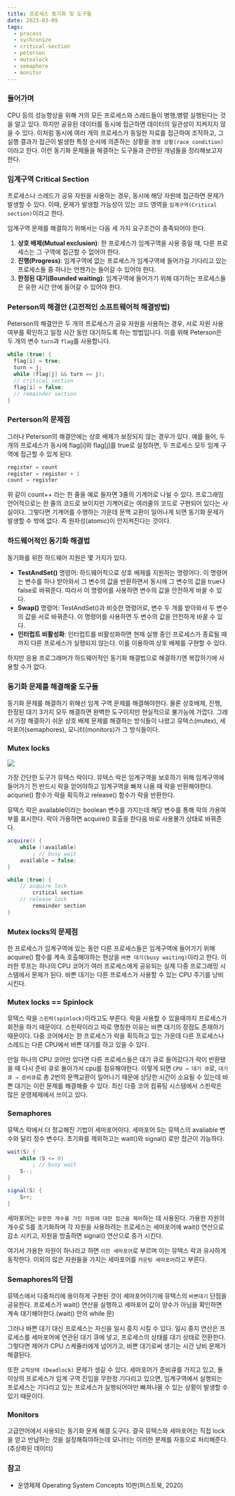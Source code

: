 ```yaml
---
title: 프로세스 동기화 및 도구들
date: 2023-03-09
tags:
  - process
  - sychronize
  - critical-section
  - peterson
  - mutexlock
  - semaphore
  - monitor
---
```


### 들어가며

CPU 등의 성능향상을 위해 거의 모든 프로세스와 스레드들이 병행,병렬 실행된다는 것을 알고 있다. 하지만 공유된 데이터를 동시에 접근하면 데이터의 일관성이 지켜지지 않을 수 있다. 이처럼 동시에 여러 개의 프로세스가 동일한 자료를 접근하여 조작하고, 그 실행 결과가 접근이 발생한 특정 순서에 의존하는 상황을 `경쟁 상황(race condition)` 이라고 한다. 이런 동기화 문제들을 해결하는 도구들과 관련된 개념들을 정리해보고자 한다.

### 임계구역 Critical Section

프로세스나 스레드가 공유 자원을 사용하는 경우, 동시에 해당 자원에 접근하면 문제가 발생할 수 있다. 이때, 문제가 발생할 가능성이 있는 코드 영역을 `임계구역(Critical section)`이라고 한다. 

임계구역 문제를 해결하기 위해서는 다음 세 가지 요구조건이 충족되어야 한다.

1. **상호 배제(Mutual exclusion)**: 한 프로세스가 임계구역을 사용 중일 때, 다른 프로세스는 그 구역에 접근할 수 없어야 한다.
2. **진행(Progress)**: 임계구역에 없는 프로세스가 임계구역에 들어가길 기다리고 있는 프로세스들 중 하나는 언젠가는 들어갈 수 있어야 한다.
3. **한정된 대기(Bounded waiting)**: 임계구역에 들어가기 위해 대기하는 프로세스들은 유한 시간 안에 들어갈 수 있어야 한다.

### Peterson의 해결안 (고전적인 소프트웨어적 해결방법)

Peterson의 해결안은 두 개의 프로세스가 공유 자원을 사용하는 경우, 서로 자원 사용 여부를 확인하고 일정 시간 동안 대기하도록 하는 방법입니다. 이를 위해 Peterson은 두 개의 변수 `turn`과 `flag`를 사용합니다.

```c
while (true) {
  flag[i] = true;
  turn = j;
  while (flag[j] && turn == j);
  // critical section
  flag[i] = false;
  // remainder section
}

```

### Perterson의 문제점

그러나 Peterson의 해결안에는 상호 배제가 보장되지 않는 경우가 있다. 예를 들어, 두 개의 프로세스가 동시에 flag[i]와 flag[j]를 true로 설정하면, 두 프로세스 모두 임계 구역에 접근할 수 있게 된다. 

```nasm
register = count
register = register + 1
count = register
```

위 같이 count++ 라는 한 줄을 예로 들자면 3줄의 기계어로 나뉠 수 있다. 프로그래밍 언어적으로는 한 줄의 코드로 보이지만 기계어로는 여러줄의 코드로 구현되어 있다는 사실이다. 그렇다면 기계어를 수행하는 가운데 문맥 교환이 일어나게 되면 동기화 문제가 발생할 수 밖에 없다. 즉 원자성(atomic)이 안지켜진다는 것이다.

### 하드웨어적인 동기화 해결법

동기화를 위한 하드웨어 지원은 몇 가지가 있다.

- **TestAndSet()** 명령어: 하드웨어적으로 상호 배제를 지원하는 명령어다. 이 명령어는 변수를 하나 받아와서 그 변수의 값을 반환하면서 동시에 그 변수의 값을 true나 false로 바꿔준다. 따라서 이 명령어를 사용하면 변수의 값을 안전하게 바꿀 수 있다.
- **Swap()** 명령어: TestAndSet()과 비슷한 명령어로, 변수 두 개를 받아와서 두 변수의 값을 서로 바꿔준다. 이 명령어를 사용하면 두 변수의 값을 안전하게 바꿀 수 있다.
- **인터럽트 비활성화**: 인터럽트를 비활성화하면 현재 실행 중인 프로세스가 종료될 때까지 다른 프로세스가 실행되지 않는다. 이를 이용하여 상호 배제를 구현할 수 있다.

하지만 응용 프로그래머가 하드웨어적인 동기화 해결법으로 해결하기엔 복잡하기에 사용할 수가 없다.

### 동기화 문제를 해결해줄 도구들

동기화 문제를 해결하기 위해선 임계 구역 문제를 해결해야한다. 물론 상호배제, 진행, 한정된 대기 3가지 모두 해결하면 완벽한 도구이지만 현실적으로 불가능에 가깝다. 그래서 가장 해결하기 쉬운 상호 배제 문제를 해결하는 방식들이 나왔고 뮤텍스(mutex), 세마포어(semaphores), 모니터(monitors)가 그 방식들이다.

### Mutex locks

![](mutex.png)

가장 간단한 도구가 뮤텍스 락이다. 뮤텍스 락은 임계구역을 보호하기 위해 임계구역에 들어가기 전 반드시 락을 얻어야하고 임계구역을 빠져 나올 때 락을 반환해야한다. acqurie() 함수가 락을 획득하고 release() 함수가 락을 반환한다. 

뮤텍스 락은 available이라는 boolean 변수를 가지는데 해당 변수를 통해 락의 가용여부를 표시한다. 락이 가용하면 acquire() 호출을 한다음 바로 사용불가 상태로 바꿔준다. 

```java
acquire() {
	while (!available)
		; // busy wait
	available = false;
}
```

```java
while (true) {
	// acquire lock
		critical section
	// release lock
		remainder section
}
```

### Mutex locks의 문제점

한 프로세스가 임계구역에 있는 동안 다른 프로세스들은 임계구역에 들어가기 위해 acquire() 함수를 계속 호출해야하는 현상을 `바쁜 대기(busy waiting)`이라고 한다. 이러한 루프는 하나의 CPU 코어가 여러 프로세스에게 공유되는 실제 다중 프로그래밍 시스템에서 문제가 된다. 바쁜 대기는 다른 프로세스가 사용할 수 있는 CPU 주기를 낭비시킨다.

### Mutex locks == Spinlock

뮤텍스 락을 `스핀락(spinlock)`이라고도 부른다. 락을 사용할 수 있을때까지 프로세스가 회전을 하기 때문이다. 스핀락이라고 따로 명칭한 이유는 바쁜 대기의 장점도 존재하기 때문이다. 다중 코어에서는 한 프로세스가 락을 획득하고 있는 가운데 다른 프로세스나 스레드는 다른 CPU에서 바쁜 대기를 하고 있을 수 있다.

만일 하나의 CPU 코어만 있다면 다른 프로세스들은 대기 큐로 들어갔다가 락이 반환됐을 때 다시 준비 큐로 돌아가서 cpu를 점유해야한다. 이렇게 되면 `CPU → 대기 큐`로, `대기큐 → 준비큐`로 총 2번의 문맥교환이 일어나기 때문에 상당한 시간이 소요될 수 있는데 바쁜 대기는 이런 문제를 해결해줄 수 있다. 최신 다중 코어 컴퓨팅 시스템에서 스핀락은 많은 운영체제에서 쓰이고 있다.

### Semaphores

뮤텍스 락에서 더 정교해진 기법이 세마포어이다. 세마포어 S는 뮤텍스의 avaliable 변수와 달리 정수 변수다. 초기화를 제외하고는 wait()와 signal() 로만 접근이 가능하다.

```java
wait(S) {
	while (S <= 0)
		; // busy wait
	S--;
}

signal(S) {
	S++;
}
```

세마포어는 `유한한 개수를 가진 자원에 대한 접근을 제어`하는 데 사용된다. 가용한 자원의 개수로 S를 초기화하며 각 자원을 사용하려는 프로세스는 세마포어에 wait() 연산으로 감소 시키고, 자원을 방출하면 signal() 연산으로 증가 시킨다.

여기서 가용한 자원이 하나라고 하면 `이진 세마포어`로 부르며 이는 뮤텍스 락과 유사하게 동작한다. 이외의 많은 자원들을 가지는 세마포어를 `카운팅 세마포어`라고 부른다.

### Semaphores의 단점

뮤텍스에서 다중처리에 용이하게 구현된 것이 세마포어이기에 뮤텍스의 `바쁜대기` 단점을 공유한다. 프로세스가 wait() 연산을 실행하고 세마포어 값이 양수가 아님을 확인하면 계속 대기해야한다.(wait() 안의 while 문) 

그러나 바쁜 대기 대신 프로세스는 자신을 일시 중지 시킬 수 있다. 일시 중지 연산은 프로세스를 세마포어에 연관된 대기 큐에 넣고, 프로세스의 상태를 대기 상태로 전환한다. 그렇다면 제어가 CPU 스케쥴러에게 넘어가고, 바쁜 대기로써 생기는 시간 낭비 문제가 해결된다.

또한 `교착상태 (Deadlock)` 문제가 생길 수 있다. 세마포어가 준비큐를 가지고 있고, 둘 이상의 프로세스가 임계 구역 진입을 무한정 기다리고 있으면, 임계구역에서 실행되는 프로세스는 기다리고 있는 프로세스가 실행되어야만 빠져나올 수 있는 상황이 발생할 수 있기 때문이다.

### Monitors

고급언어에서 사용되는 동기화 문제 해결 도구다. 결국 뮤텍스와 세마포어는 직접 lock을 얻고 반납하는 것을 설정해줘야하는데 모니터는 이러한 문제를 자동으로 처리해준다.(추상화된 데이터)

### 참고

- 운영체제 Operating System Concepts 10판(퍼스트북, 2020)
